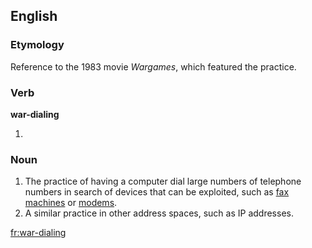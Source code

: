 ==English==

===Etymology===
Reference to the 1983 movie ''Wargames'', which featured the practice.

===Verb===
'''war-dialing'''

# {{present participle of|war-dial}}

===Noun===
{{en-noun|-}}

# The practice of having a computer dial large numbers of telephone numbers in search of devices that can be exploited, such as [[fax machine]]s or [[modem]]s.
# A similar practice in other address spaces, such as IP addresses.

[[fr:war-dialing]]